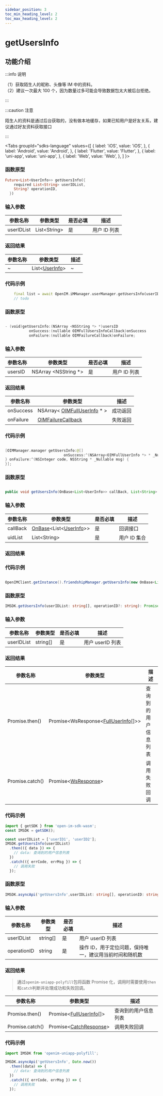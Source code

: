```yaml
---
sidebar_position: 3
toc_min_heading_level: 2
toc_max_heading_level: 2
---
```


# getUsersInfo

## 功能介绍

:::info 说明

（1）获取陌生人的昵称、头像等 IM 中的资料。  
（2）建议一次最大 100 个，因为数量过多可能会导致数据包太大被后台拒绝。

:::

:::caution 注意

陌生人的资料是通过后台获取的，没有做本地缓存，如果已知用户是好友关系，建议通过好友资料获取接口

:::

<Tabs
groupId="sdks-language"
values={[
{ label: 'iOS', value: 'iOS', },
{ label: 'Android', value: 'Android', },
{ label: 'Flutter', value: 'Flutter', },
{ label: 'uni-app', value: 'uni-app', },
{ label: 'Web', value: 'Web', },
]
}>

<TabItem value="Flutter">

### 函数原型

```dart showLineNumbers
Future<List<UserInfo>> getUsersInfo({
    required List<String> userIDList,
    String? operationID,
  })
```

### 输入参数

| 参数名称   | 参数类型      | 是否必填 | 描述         |
| ---------- | ------------- | -------- | ------------ |
| userIDList | List<String\> | 是       | 用户 ID 列表 |

### 返回结果

| 参数名称 | 参数类型                                            | 描述 |
| -------- | --------------------------------------------------- | ---- |
| ~        | List<[UserInfo](docs/sdks/Class/User/UserInfo.mdx)> | ~    |

### 代码示例

```dart showLineNumbers
    final list = await OpenIM.iMManager.userManager.getUsersInfo(userIDList: ['1222221']);
    // todo
```

</TabItem>

<TabItem value="iOS">

### 函数原型

```swift showLineNumbers

- (void)getUsersInfo:(NSArray <NSString *> *)usersID
           onSuccess:(nullable OIMFullUsersInfoCallback)onSuccess
           onFailure:(nullable OIMFailureCallback)onFailure;

```

### 输入参数

| 参数名称 | 参数类型              | 是否必填 | 描述         |
| -------- | --------------------- | -------- | ------------ |
| usersID  | NSArray <NSString \*> | 是       | 用户 ID 列表 |

### 返回结果

| 参数名称  | 参数类型                                                               | 描述     |
| --------- | ---------------------------------------------------------------------- | -------- |
| onSuccess | NSArray< [OIMFullUserInfo](docs/sdks/Class/User/FullUserInfo.mdx) \* > | 成功返回 |
| onFailure | [OIMFailureCallback](docs/sdks/Callback/onError.mdx)                   | 失败返回 |

### 代码示例

```swift showLineNumbers

[OIMManager.manager getUsersInfo:@[]
                           onSuccess:^(NSArray<OIMFullUserInfo *> * _Nullable userInfos) {
} onFailure:^(NSInteger code, NSString * _Nullable msg) {
}];

```

</TabItem>

<TabItem value="Android">

### 函数原型

```java showLineNumbers

public void getUsersInfo(OnBase<List<UserInfo>> callBack, List<String> uidList)

```

### 输入参数

| 参数名称 | 参数类型                                                                                     | 是否必填 | 描述         |
| -------- | -------------------------------------------------------------------------------------------- | -------- | ------------ |
| callBack | [OnBase](docs/sdks/Callback/onBase.mdx)<List<[UserInfo](docs/sdks/Class/User/UserInfo.mdx)>> | 是       | 回调接口     |
| uidList  | List<String\>                                                                                | 是       | 用户 ID 集合 |

### 返回结果

### 代码示例

```java showLineNumbers

OpenIMClient.getInstance().friendshipManager.getUsersInfo(new OnBase<List<UserInfo>>(){…},uidList)

```

</TabItem>

<TabItem value="Web">

### 函数原型

```ts showLineNumbers
IMSDK.getUsersInfo(userIDList: string[], operationID?: string): Promise<WsResponse<FullUserInfo[]>>
```

### 输入参数

| 参数名称   | 参数类型 | 是否必填 | 描述             |
| ---------- | -------- | -------- | ---------------- |
| userIDList | string[] | 是       | 用户 userID 列表 |

### 返回结果

| 参数名称        | 参数类型                                                                      | 描述                 |
| --------------- | ----------------------------------------------------------------------------- | -------------------- |
| Promise.then()  | Promise<WsResponse<[FullUserInfo](docs/sdks/Class/User/FullUserInfo.mdx)[]>\> | 查询到的用户信息列表 |
| Promise.catch() | Promise<[WsResponse](docs/sdks/Class/Response/Response.mdx)\>                 | 调用失败回调         |

### 代码示例

```js showLineNumbers
import { getSDK } from 'open-im-sdk-wasm';
const IMSDK = getSDK();

const userIDList = ['userID1', 'userID2'];
IMSDK.getUsersInfo(userIDList)
  .then(({ data }) => {
    // data: 查询到的用户信息列表
  })
  .catch(({ errCode, errMsg }) => {
    // 调用失败
  });
```

</TabItem>

<TabItem value="uni-app">

### 函数原型

```ts showLineNumbers
IMSDK.asyncApi('getUsersInfo',userIDList: string[], operationID: string): Promise<FullUserInfo[]>
```

### 输入参数

| 参数名称    | 参数类型 | 是否必填 | 描述                                                    |
| ----------- | -------- | -------- | ------------------------------------------------------- |
| userIDList  | string[] | 是       | 用户 userID 列表                                        |
| operationID | string   | 是       | 操作 ID，用于定位问题，保持唯一，建议用当前时间和随机数 |

### 返回结果

> 通过`openim-uniapp-polyfill`包将函数 Promise 化，调用时需要使用`then`和`catch`判断并处理成功和失败回调。

| 参数名称        | 参数类型                                                          | 描述                 |
| --------------- | ----------------------------------------------------------------- | -------------------- |
| Promise.then()  | Promise<[FullUserInfo](docs/sdks/Class/User/FullUserInfo.mdx)[]\> | 查询到的用户信息列表 |
| Promise.catch() | Promise<[CatchResponse](docs/sdks/Class/Response/Response.mdx)\>  | 调用失败回调         |

### 代码示例

```js showLineNumbers
import IMSDK from 'openim-uniapp-polyfill';

IMSDK.asyncApi('getUsersInfo', Date.now())
  .then((data) => {
    // data: 查询到的用户信息列表
  })
  .catch(({ errCode, errMsg }) => {
    // 调用失败
  });
```

</TabItem>

</Tabs>
